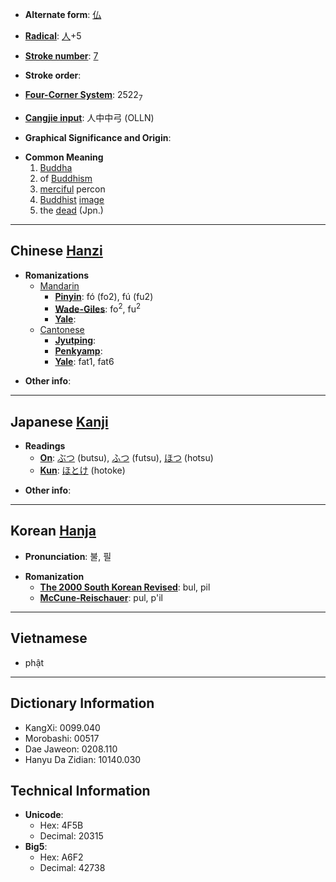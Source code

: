 * '''Alternate form''': [[仏]]

* '''[[Wiktionary:Chinese radical index| Radical]]''': [[Wiktionary:Chinese radical index 人|人]]+5

* '''[[Wiktionary:Chinese total strokes index|Stroke number]]''': [[Wiktionary:Chinese total strokes index 7|7]]

* '''Stroke order''': 

* '''[[Wiktionary:Chinese four corner index|Four-Corner System]]''': 2522<sub>7</sub>

* '''[[Wiktionary:Chinese Cangjie index|Cangjie input]]''': 人中中弓 (OLLN)

* '''Graphical Significance and Origin''': 

* '''Common Meaning'''
*# [[Buddha]]
*# of [[Buddhism]]
*# [[merciful]] percon
*# [[Buddhist]] [[image]]
*# the [[dead]] (Jpn.)

----

== Chinese [[Hanzi]] ==

* '''Romanizations'''
** [[Mandarin]]
*** '''[[Pinyin]]''': fó (fo2), fú (fu2)
*** '''[[Wade-Giles]]''': fo<sup>2</sup>, fu<sup>2</sup>
*** '''[[Yale]]''': 
**[[Cantonese]]
***'''[[Jyutping]]''':
***'''[[Penkyamp]]''': 
***'''[[Yale]]''': fat1, fat6

* '''Other info''': 

----

== Japanese [[Kanji]] ==

* '''Readings'''
** '''[[On]]''': [[ぶつ]] (butsu), [[ふつ]] (futsu), [[ほつ]] (hotsu)
** '''[[Kun]]''': [[ほとけ]] (hotoke)

* '''Other info''':  

----

== Korean [[Hanja]] ==

* '''Pronunciation''': 불, 필

* '''Romanization'''
** '''[[The 2000 South Korean Revised Romanization|The 2000 South Korean Revised]]''': bul, pil
** '''[[McCune-Reischauer]]''': pul, p'il

----
==Vietnamese==
*phật

----

== Dictionary Information ==

* KangXi: 0099.040
* Morobashi: 00517
* Dae Jaweon: 0208.110
* Hanyu Da Zidian: 10140.030

== Technical Information ==

* '''Unicode''':
** Hex: 4F5B
** Decimal: 20315
* '''Big5''':
** Hex: A6F2
** Decimal: 42738